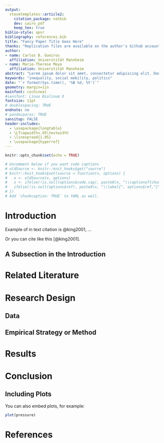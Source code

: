 ```yaml
---
output: 
  stevetemplates::article2:
    citation_package: natbib
    dev: cairo_pdf
    keep_tex: true
biblio-style: apsr
bibliography: references.bib
title: "Fancy Paper Title Goes Here"
thanks: "Replication files are available on the author's Github account (http://github.com). **Current version**: `r format(Sys.time(), '%B %d, %Y')`; **Corresponding author**: email@uni-mannheim.de."
author:
- name: Carlos B. Gueiros
  affiliation: Universtität Mannheim
- name: Marie-Therese Meye
  affiliation: Universtität Mannheim
abstract: "Lorem ipsum dolor sit amet, consectetur adipiscing elit. Donec sit amet libero justo. Pellentesque eget nibh ex. Aliquam tincidunt egestas lectus id ullamcorper. Proin tellus orci, posuere sed cursus at, bibendum ac odio. Nam consequat non ante eget aliquam. Nulla facilisis tincidunt elit. Nunc hendrerit pellentesque quam, eu imperdiet ipsum porttitor ut. Interdum et malesuada fames ac ante ipsum primis in faucibus. Suspendisse potenti. Duis vitae nibh mauris. Duis nec sem sit amet ante dictum mattis. Suspendisse diam velit, maximus eget commodo at, faucibus et nisi. Ut a pellentesque eros, sit amet suscipit eros. Nunc tincidunt quis risus suscipit vestibulum. Quisque eu fringilla massa."
keywords: "inequality, social mobility, politics"
date: "`r format(Sys.time(), '%B %d, %Y')`"
geometry: margin=1in
mainfont: cochineal
#sansfont: Linux Biolinum O
fontsize: 11pt
# doublespacing: TRUE
endnote: no
# pandocparas: TRUE
sansitup: FALSE
header-includes:
  - \usepackage{longtable}
  - \LTcapwidth=.95\textwidth
  - \linespread{1.05}
  - \usepackage{hyperref}
---
```


```r
knitr::opts_chunk$set(echo = TRUE)

# Uncomment below if you want code captions
# oldSource <- knitr::knit_hooks$get("source")
# knitr::knit_hooks$set(source = function(x, options) {
#   x <- oldSource(x, options)
#   x <- ifelse(!is.null(options$code.cap), paste0(x, "\\captionof{chunk}{", options$code.cap,"}"), x)
#   ifelse(!is.null(options$ref), paste0(x, "\\label{", options$ref,"}"), x)
# })
# Add `chunkcaption: TRUE` to YAML as well.
```

# Introduction


Example of in text citation is @king2001, ...

Or you can cite like this [@king2001].

## A Subsection in the Introduction

\kant[2]

# Related Literature

# Research Design

## Data

## Empirical Strategy or Method

# Results

# Conclusion

\kant[24]

## Including Plots

You can also embed plots, for example:

```r
plot(pressure)
```

\kant[25]

# References
